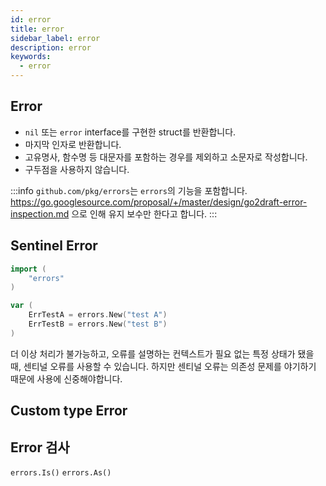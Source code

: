 ```yaml
---
id: error
title: error
sidebar_label: error
description: error
keywords:
  - error
---
```


## Error

- `nil` 또는 `error` interface를 구현한 struct를 반환합니다.
- 마지막 인자로 반환합니다.
- 고유명사, 함수명 등 대문자를 포함하는 경우를 제외하고 소문자로 작성합니다.
- 구두점을 사용하지 않습니다.

:::info
`github.com/pkg/errors`는 `errors`의 기능을 포함합니다. https://go.googlesource.com/proposal/+/master/design/go2draft-error-inspection.md 으로 인해 유지 보수만 한다고 합니다.
:::

## Sentinel Error

```go
import (
	"errors"
)

var (
	ErrTestA = errors.New("test A")
	ErrTestB = errors.New("test B")
)
```

더 이상 처리가 불가능하고, 오류를 설명하는 컨텍스트가 필요 없는 특정 상태가 됐을 때, 센티널 오류를 사용할 수 있습니다. 하지만 센티널 오류는 의존성 문제를 야기하기 때문에 사용에 신중해야합니다.

## Custom type Error

## Error 검사

`errors.Is()`
`errors.As()`
